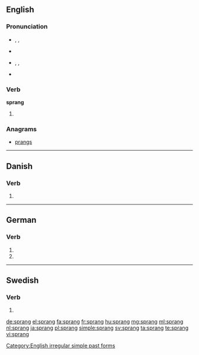 ==English==

===Pronunciation===
* {{enPR|sprăng}}, {{IPA|/spɹæŋ/}}, {{X-SAMPA|/spr\{N/}}
* {{audio|en-us-sprang.ogg|Audio (US)}}
* {{context|also}} {{a|US}} {{enPR|sprāng}}, {{IPA|/spɹeɪŋ/}}, {{X-SAMPA|/spr\eIN/}}
* {{rhymes|æŋ}}

===Verb===
'''sprang'''

# {{simple past of|spring}}

===Anagrams===
* [[prangs#English|prangs]]

[[Category:English irregular simple past forms]]

----

==Danish==

===Verb===
{{head|da|verb form}}

# {{form of|past|springe|lang=da}}

----

==German==

===Verb===
{{head|de}}

# {{de-verb form of|springen|1|s|v}}
# {{de-verb form of|springen|3|s|v}}

----

==Swedish==

===Verb===
{{head|sv|verb form}}

# {{sv-verb-form-past|springa}}

[[de:sprang]]
[[el:sprang]]
[[fa:sprang]]
[[fr:sprang]]
[[hu:sprang]]
[[mg:sprang]]
[[ml:sprang]]
[[nl:sprang]]
[[ja:sprang]]
[[pl:sprang]]
[[simple:sprang]]
[[sv:sprang]]
[[ta:sprang]]
[[te:sprang]]
[[vi:sprang]]